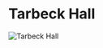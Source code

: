 

# Tarbeck Hall

<Image
  src="https://cdn.sanity.io/images/1as7cn02/production/83800ae74b11a36a5dd7627592276ef162518d2a-1280x720.png?w=976&h=350&fit=crop&crop=center&auto=format"
  alt="Tarbeck Hall"
  width={976}
  height={350}
/>

<ProjectDetails
  region="Westerlands"
  house="House Tarbeck"
  type="Ruin"
  status="In Progress"
  warp="/warp tarbeckhall"
  projectLead="lemonbear"
  dateStarted="July 3, 2019"
  dateCompleted="Invalid Date"
/>
